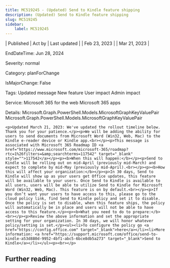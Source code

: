 ```yaml
---
title: MC519245 - (Updated) Send to Kindle feature shipping
description: (Updated) Send to Kindle feature shipping
slug: MC519245
sidebar:
    label: MC519245
---
```



| Published | Act by | Last updated |
| Feb 23, 2023 |  | Mar 21, 2023 |

EndDateTime: Jun 28, 2024

Severity: normal

Category: planForChange

IsMajorChange: False

Tags: Updated message New feature User impact Admin impact

Service: Microsoft 365 for the web Microsoft 365 apps

Details: Microsoft.Graph.PowerShell.Models.MicrosoftGraphKeyValuePair Microsoft.Graph.PowerShell.Models.MicrosoftGraphKeyValuePair

```
<p>Updated March 21, 2023: We've updated the rollout timeline below. Thank you for your patience.</p><p>We will be adding the ability for users to send documents from Microsoft Word (Win32, Web, Mac) to the Kindle e-reader device or Kindle app.<br></p><p>This message is associated with Microsoft 365 Roadmap ID <a href="https://www.microsoft.com/microsoft-365/roadmap?rtc=1%26filters=&amp;searchterms=117542" target="_blank" style="">117542</a></p><p><b>When this will happen:</b></p><p>Send to Kindle will be rolling out on mid-April (previously mid-March) and expect to complete by mid-May (previously mid-April).<br></p><p><b>How this will affect your organization:</b></p><p>In 30 days, Send to Kindle will show up as your users get Office updates, this feature will be available to your users. Once Send to Kindle is available to all users, users will be able to utilize Send to Kindle for Microsoft Word (Win32, Web, Mac). This feature is on by default.<br></p><p>If you don’t want your users to have access to this, please go to the cloud policy link, find Send to Kindle policy and set it to disable. Once the policy is set to disable, when this feature ships, the policy will automatically be in place and users will not be able to have access to this feature.</p><p><b>What you need to do to prepare:</b><br></p><p>Review the above information and set the appropriate setting for your organization. In 30 days, we will honor whatever policy/setting is set.</p><ul><li>To configure the policy go <a href="https://config.office.com" target="_blank">here</a></li><li>More information: <a href="https://support.microsoft.com/office/send-to-kindle-a53d880d-9952-4bf1-abc5-6bce8db5a273" target="_blank">Send to Kindle</a></li></ul><p><br></p>
```

## Further reading
